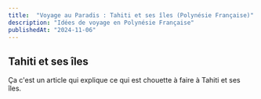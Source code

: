 ```yaml
---
title:  "Voyage au Paradis : Tahiti et ses îles (Polynésie Française)"
description: "Idées de voyage en Polynésie Française" 
publishedAt: "2024-11-06"
---
```


## Tahiti et ses îles

Ça c'est un article qui explique ce qui est chouette à faire à Tahiti et ses îles.
